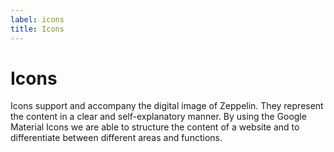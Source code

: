 ```yaml
---
label: icons
title: Icons
---
```



# Icons

Icons support and accompany the digital image of Zeppelin. They represent the content in a clear and self-explanatory manner. By using the Google Material Icons we are able to structure the content of a website and to differentiate between different areas and functions.

<IconsSection />
